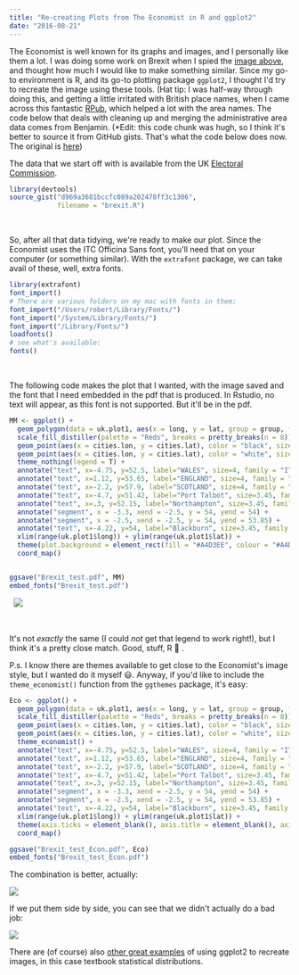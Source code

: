```yaml
---
title: "Re-creating Plots from The Economist in R and ggplot2"
date: "2016-08-21"
---
```


The Economist is well known for its graphs and images, and I personally like them a lot. I was doing some work on Brexit when I spied the [image above](http://www.economist.com/news/britain/21702791-britain-unusually-open-trade-unusually-bad-mitigating-its-impact-collateral-damage), and thought how much I would like to make something similar. Since my go-to environment is R, and its go-to plotting package `ggplot2`, I thought I'd try to recreate the image using these tools. (Hat tip: I was half-way through doing this, and getting a little irritated with British place names, when I came across this fantastic [RPub](http://rpubs.com/rouille/191996), which helped a lot with the area names. The code below that deals with cleaning up and merging the administrative area data comes from Benjamin. (\*Edit: this code chunk was hugh, so I think it's better to source it from GitHub gists. That's what the code below does now. The original is [here](https://gist.github.com/RobertMyles/d969a3681bccfc089a202478ff3c1306))

The data that we start off with is available from the UK [Electoral Commission](http://www.electoralcommission.org.uk/find-information-by-subject/elections-and-referendums/past-elections-and-referendums/eu-referendum).

```r
library(devtools)
source_gist("d969a3681bccfc089a202478ff3c1306",
            filename = "brexit.R")
```

&nbsp;

So, after all that data tidying, we're ready to make our plot. Since the Economist uses the ITC Officina Sans font, you'll need that on your computer (or something similar). With the `extrafont` package, we can take avail of these, well, extra fonts.

```r
library(extrafont)
font_import()
# There are various folders on my mac with fonts in them:
font_import("/Users/robert/Library/Fonts/")
font_import("/System/Library/Fonts/")
font_import("/Library/Fonts/")
loadfonts()
# see what's available:
fonts()
```

&nbsp;

The following code makes the plot that I wanted, with the image saved and the font that I need embedded in the pdf that is produced. In Rstudio, no text will appear, as this font is not supported. But it'll be in the pdf.

```r
MM <- ggplot() +
  geom_polygon(data = uk.plot1, aes(x = long, y = lat, group = group, fill = Import_shock), colour = "white", size = 0.1) +
  scale_fill_distiller(palette = "Reds", breaks = pretty_breaks(n = 8)) +
  geom_point(aes(x = cities.lon, y = cities.lat), color = "black", size = 2.5, shape = 21, fill = "black") +
  geom_point(aes(x = cities.lon, y = cities.lat), color = "white", size = 1, shape = 21, fill = "white") +
  theme_nothing(legend = T) +
  annotate("text", x=-4.75, y=52.5, label="WALES", size=4, family = "ITCOfficinaSans LT Book") +
  annotate("text", x=1.12, y=53.65, label="ENGLAND", size=4, family = "ITCOfficinaSans LT Book") +
  annotate("text", x=-2.2, y=57.9, label="SCOTLAND", size=4, family = "ITCOfficinaSans LT Book") +
  annotate("text", x=-4.7, y=51.42, label="Port Talbot", size=3.45, family = "ITCOfficinaSans LT Book") +
  annotate("text", x=.3, y=52.15, label="Northampton", size=3.45, family = "ITCOfficinaSans LT Book") +
  annotate("segment", x = -3.3, xend = -2.5, y = 54, yend = 54) +
  annotate("segment", x = -2.5, xend = -2.5, y = 54, yend = 53.85) +
  annotate("text", x=-4.22, y=54, label="Blackburn", size=3.45, family = "ITCOfficinaSans LT Book") +
  xlim(range(uk.plot1$long)) + ylim(range(uk.plot1$lat)) +
  theme(plot.background = element_rect(fill = "#A4D3EE", colour = "#A4D3EE"), panel.background = element_rect(fill = "#A4D3EE", colour = "#A4D3EE"), legend.position = "none") +
  coord_map()


ggsave("Brexit_test.pdf", MM)
embed_fonts("Brexit_test.pdf")
```

&nbsp;
![](http://i.imgur.com/P43D0jh.png)

&nbsp;

It's not _exactly_ the same (I could _not_ get that legend to work right!), but I think it's a pretty close match. Good, stuff, R 👏 .

P.s. I know there are themes available to get close to the Economist's image style, but I wanted do it myself 😃. Anyway, if you'd like to include the `theme_economist()` function from the `ggthemes` package, it's easy:

```r
Eco <- ggplot() +
  geom_polygon(data = uk.plot1, aes(x = long, y = lat, group = group, fill = Import_shock), colour = "white", size = 0.1) +
  scale_fill_distiller(palette = "Reds", breaks = pretty_breaks(n = 8)) +
  geom_point(aes(x = cities.lon, y = cities.lat), color = "black", size = 2.5, shape = 21, fill = "black") +
  geom_point(aes(x = cities.lon, y = cities.lat), color = "white", size = 1, shape = 21, fill = "white") +
  theme_economist() +
  annotate("text", x=-4.75, y=52.5, label="WALES", size=4, family = "ITCOfficinaSans LT Book") +
  annotate("text", x=1.12, y=53.65, label="ENGLAND", size=4, family = "ITCOfficinaSans LT Book") +
  annotate("text", x=-2.2, y=57.9, label="SCOTLAND", size=4, family = "ITCOfficinaSans LT Book") +
  annotate("text", x=-4.7, y=51.42, label="Port Talbot", size=3.45, family = "ITCOfficinaSans LT Book") +
  annotate("text", x=.3, y=52.15, label="Northampton", size=3.45, family = "ITCOfficinaSans LT Book") +
  annotate("segment", x = -3.3, xend = -2.5, y = 54, yend = 54) +
  annotate("segment", x = -2.5, xend = -2.5, y = 54, yend = 53.85) +
  annotate("text", x=-4.22, y=54, label="Blackburn", size=3.45, family = "ITCOfficinaSans LT Book") +
  xlim(range(uk.plot1$long)) + ylim(range(uk.plot1$lat)) +
  theme(axis.ticks = element_blank(), axis.title = element_blank(), axis.text = element_blank(), panel.grid.major.y = element_blank(), legend.position = "none") +
  coord_map()

ggsave("Brexit_test_Econ.pdf", Eco)
embed_fonts("Brexit_test_Econ.pdf")
```

The combination is better, actually:

![](http://i.imgur.com/t5322ak.png)

If we put them side by side, you can see that we didn't actually do a bad job:

![](https://i.imgur.com/HvWQ652.png)

<blockquote class="imgur-embed-pub" lang="en" data-id="a/ivQ5t"><a href="//imgur.com/ivQ5t"></a></blockquote><script async src="//s.imgur.com/min/embed.js" charset="utf-8"></script>

There are (of course) also [other great examples](http://rpsychologist.com/creating-a-typical-textbook-illustration-of-statistical-power-using-either-ggplot-or-base-graphics?utm_content=buffer9beb5&utm_medium=social&utm_source=twitter.com&utm_campaign=buffer) of using ggplot2 to recreate images, in this case textbook statistical distributions.
